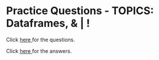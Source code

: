 # Practice Questions - TOPICS: Dataframes, & | !

Click 
<a href="000880-qstns-R-Assignment-logicalOperatorsAndDataframes-stocks-v004.docx">
here 
</a>
for the questions.

Click 
<a href="000880-qstns-R-Assignment-logicalOperatorsAndDataframes-stocks-v004-SOLUTIONS-v001.docx">
here 
</a>
for the answers.
